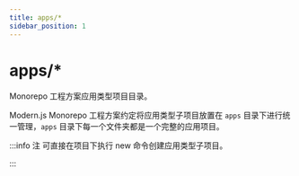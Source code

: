 ```yaml
---
title: apps/*
sidebar_position: 1
---
```

# apps/*

Monorepo 工程方案应用类型项目目录。

Modern.js Monorepo 工程方案约定将应用类型子项目放置在 `apps` 目录下进行统一管理，`apps` 目录下每一个文件夹都是一个完整的应用项目。

:::info 注
可直接在项目下执行 new 命令创建应用类型子项目。

:::
